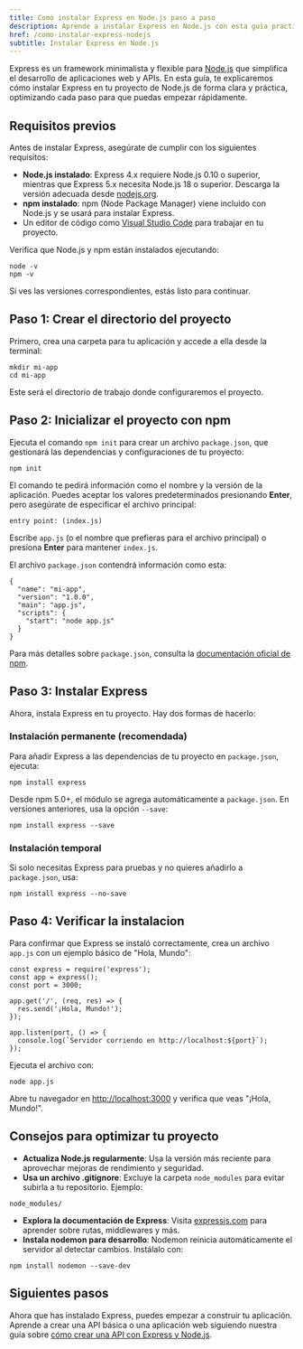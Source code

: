 ```yaml
---
title: Como instalar Express en Node.js paso a paso
description: Aprende a instalar Express en Node.js con esta guia practica. Configura tu proyecto y comienza a desarrollar aplicaciones web rapidamente
href: /como-instalar-express-nodejs
subtitle: Instalar Express en Node.js
---
```


Express es un framework minimalista y flexible para [Node.js](https://nodejs.org/) que simplifica el desarrollo de aplicaciones web y APIs. En esta guía, te explicaremos cómo instalar Express en tu proyecto de Node.js de forma clara y práctica, optimizando cada paso para que puedas empezar rápidamente.

## Requisitos previos

Antes de instalar Express, asegúrate de cumplir con los siguientes requisitos:

- **Node.js instalado**: Express 4.x requiere Node.js 0.10 o superior, mientras que Express 5.x necesita Node.js 18 o superior. Descarga la versión adecuada desde [nodejs.org](https://nodejs.org/).
- **npm instalado**: npm (Node Package Manager) viene incluido con Node.js y se usará para instalar Express.
- Un editor de código como [Visual Studio Code](https://code.visualstudio.com/) para trabajar en tu proyecto.

Verifica que Node.js y npm están instalados ejecutando:

```go:bash
node -v
npm -v
```

Si ves las versiones correspondientes, estás listo para continuar.

## Paso 1: Crear el directorio del proyecto

Primero, crea una carpeta para tu aplicación y accede a ella desde la terminal:

```go:bash
mkdir mi-app
cd mi-app
```

Este será el directorio de trabajo donde configuraremos el proyecto.

## Paso 2: Inicializar el proyecto con npm

Ejecuta el comando `npm init` para crear un archivo `package.json`, que gestionará las dependencias y configuraciones de tu proyecto:

```go:bash
npm init
```

El comando te pedirá información como el nombre y la versión de la aplicación. Puedes aceptar los valores predeterminados presionando **Enter**, pero asegúrate de especificar el archivo principal:

```
entry point: (index.js)
```

Escribe `app.js` (o el nombre que prefieras para el archivo principal) o presiona **Enter** para mantener `index.js`.

El archivo `package.json` contendrá información como esta:

```go:json
{
  "name": "mi-app",
  "version": "1.0.0",
  "main": "app.js",
  "scripts": {
    "start": "node app.js"
  }
}
```

Para más detalles sobre `package.json`, consulta la [documentación oficial de npm](https://docs.npmjs.com/cli/v10/configuring-npm/package-json).

## Paso 3: Instalar Express

Ahora, instala Express en tu proyecto. Hay dos formas de hacerlo:

### Instalación permanente (recomendada)

Para añadir Express a las dependencias de tu proyecto en `package.json`, ejecuta:

```go:bash
npm install express
```

Desde npm 5.0+, el módulo se agrega automáticamente a `package.json`. En versiones anteriores, usa la opción `--save`:

```go:bash
npm install express --save
```

### Instalación temporal

Si solo necesitas Express para pruebas y no quieres añadirlo a `package.json`, usa:

```go:bash
npm install express --no-save
```

## Paso 4: Verificar la instalacion

Para confirmar que Express se instaló correctamente, crea un archivo `app.js` con un ejemplo básico de "Hola, Mundo":

```go:js
const express = require('express');
const app = express();
const port = 3000;

app.get('/', (req, res) => {
  res.send('¡Hola, Mundo!');
});

app.listen(port, () => {
  console.log(`Servidor corriendo en http://localhost:${port}`);
});
```

Ejecuta el archivo con:

```go:bash
node app.js
```

Abre tu navegador en [http://localhost:3000](http://localhost:3000) y verifica que veas "¡Hola, Mundo!".

## Consejos para optimizar tu proyecto

- **Actualiza Node.js regularmente**: Usa la versión más reciente para aprovechar mejoras de rendimiento y seguridad.
- **Usa un archivo .gitignore**: Excluye la carpeta `node_modules` para evitar subirla a tu repositorio. Ejemplo:

```go:gitignore
node_modules/
```

- **Explora la documentación de Express**: Visita [expressjs.com](https://expressjs.com/) para aprender sobre rutas, middlewares y más.
- **Instala nodemon para desarrollo**: Nodemon reinicia automáticamente el servidor al detectar cambios. Instálalo con:

```go:bash
npm install nodemon --save-dev
```

## Siguientes pasos

Ahora que has instalado Express, puedes empezar a construir tu aplicación. Aprende a crear una API básica o una aplicación web siguiendo nuestra guía sobre [cómo crear una API con Express y Node.js](/crear-api-express-nodejs).
